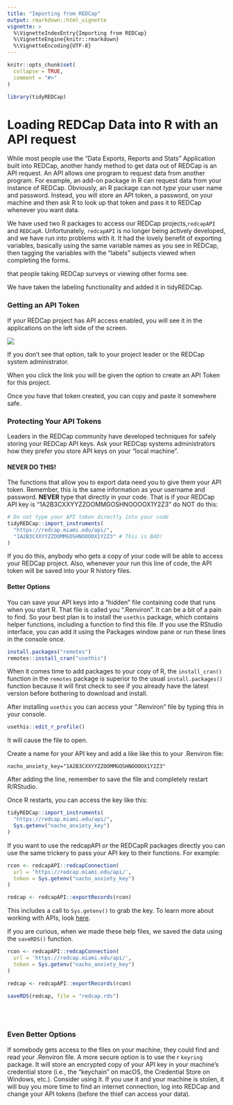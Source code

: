 ```yaml
---
title: "Importing from REDCap"
output: rmarkdown::html_vignette
vignette: >
  %\VignetteIndexEntry{Importing from REDCap}
  %\VignetteEngine{knitr::rmarkdown}
  %\VignetteEncoding{UTF-8}
---
```


```r
knitr::opts_chunk$set(
  collapse = TRUE,
  comment = "#>"
)
```

```r
library(tidyREDCap)
```

# Loading REDCap Data into R with an API request
While most people use the "Data Exports, Reports and Stats" Application built into REDCap, another handy method to get data out of REDCap is an API request. An API allows one program to request data from another program.  For example, an add-on package in R can request data from your instance of REDCap.  Obviously, an R package can not *type* your user name and password.  Instead, you will store an API token, a password, on your machine and then ask R to look up that token and pass it to REDCap whenever you want data.

We have used two R packages to access our REDCap projects,`redcapAPI` and `REDCapR`.  Unfortunately, `redcapAPI` is no longer being actively developed, and we have run into problems with it.  It had the lovely benefit of exporting variables, basically using the same variable names as you see in REDCap, then tagging the variables with the "labels" subjects viewed when completing the forms.

that people taking REDCap surveys or viewing other forms see.  

We have taken the labeling functionality and added it in tidyREDCap.

### Getting an API Token

If your REDCap project has API access enabled, you will see it in the applications on the left side of the screen. 

![](./key.jpg)

If you don't see that option, talk to your project leader or the REDCap system administrator.

When you click the link you will be given the option to create an API Token for this project. 

Once you have that token created, you can copy and paste it somewhere safe.

### Protecting Your API Tokens

Leaders in the REDCap community have developed techniques for safely storing your REDCap API keys. Ask your REDCap systems administrators how they prefer you store  API keys on your "local machine".

#### NEVER DO THIS!

The functions that allow you to export data need you to give them your API token. Remember, this is the same information as your username and password.  **NEVER** type that directly in your code. That is if your REDCap API key is "1A2B3CXXYYZZOOMMGOSHNOOOOX1Y2Z3" do NOT do this:

```r
# Do not type your API token directly into your code
tidyREDCap::import_instruments(
  "https://redcap.miami.edu/api/",
  "1A2B3CXXYYZZOOMMGOSHNOOOOX1Y2Z3" # This is BAD!
)
```

If you do this, anybody who gets a copy of your code will be able to access your REDCap project.  Also, whenever your run this line of code, the API token will be saved into your R history files.

#### Better Options

You can save your API keys into a "hidden" file containing code that runs when you start R. That file is called you ".Renviron".  It can be a bit of a pain to find.  So your best plan is to install the `usethis` package, which contains helper functions, including a function to find this file.  If you use the RStudio interface, you can add it using the Packages window pane or run these lines in the console once.

```r
install.packages("remotes")
remotes::install_cran("usethis")
```

When it comes time to add packages to your copy of R, the `install_cran()` function in the `remotes` package is superior to the usual `install.packages()` function because it will first check to see if you already have the latest version before bothering to download and install.  

After installing `usethis` you can access your ".Renviron" file by typing this in your console.

```r
usethis::edit_r_profile()
```

It will cause the file to open.  

Create a name for your API key and add a like like this to your .Renviron file:

```
nacho_anxiety_key="1A2B3CXXYYZZOOMMGOSHNOOOOX1Y2Z3"
```

After adding the line, remember to save the file and completely restart R/RStudio.

Once R restarts, you can access the key like this:

```r
tidyREDCap::import_instruments(
  "https://redcap.miami.edu/api/", 
  Sys.getenv("nacho_anxiety_key")
)
```

If you want to use the redcapAPI or the REDCapR packages directly you can use the same trickery to pass your API key to their functions. For example:

```r
rcon <- redcapAPI::redcapConnection(
  url = 'https://redcap.miami.edu/api/', 
  token = Sys.getenv("nacho_anxiety_key")
)

redcap <- redcapAPI::exportRecords(rcon)
```

This includes a call to `Sys.getenv()` to grab the key.  To learn more about working with APIs, look [here](https://daattali.gitbooks.io/stat545-ubc-github-io/bit003_api-key-env-var.html). 


If you are curious, when we made these help files, we saved the data using the `saveRDS()` function. 

```r
rcon <- redcapAPI::redcapConnection(
  url = 'https://redcap.miami.edu/api/', 
  token = Sys.getenv("nacho_anxiety_key")
)

redcap <- redcapAPI::exportRecords(rcon)

saveRDS(redcap, file = "redcap.rds")
```

</br>
</br>

### Even Better Options
If somebody gets access to the files on your machine, they could find and read your .Renviron file.  A more secure option is to use the r `keyring` package.  It will store an encrypted copy of your API key in your machine's credential store (i.e., the "keychain" on macOS, the Credential Store on Windows, etc.).  Consider using it.  If you use it and your machine is stolen, it will buy you more time to find an internet connection, log into REDCap and change your API tokens (before the thief can access your data).